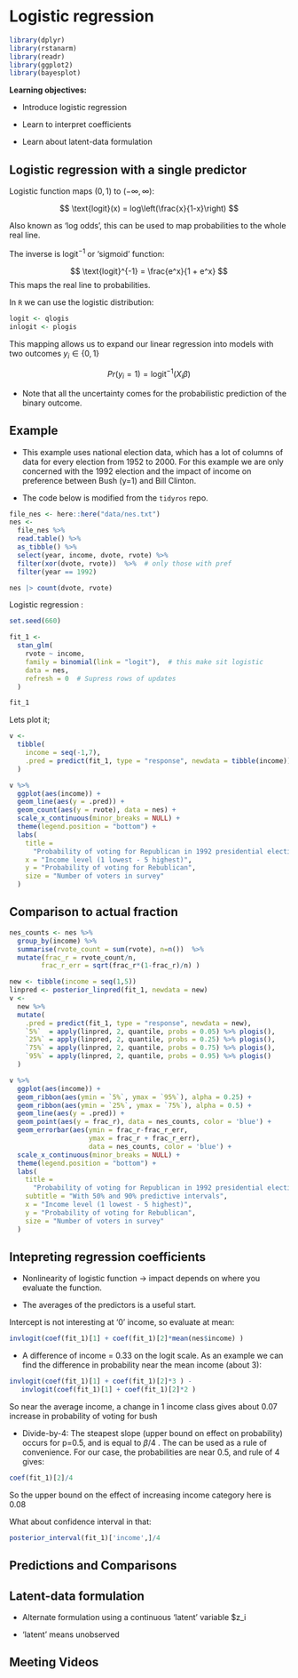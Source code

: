 # Logistic regression

```{r, echo=FALSE, message = FALSE}
library(dplyr)
library(rstanarm)
library(readr)
library(ggplot2)
library(bayesplot)
```

**Learning objectives:**

- Introduce logistic regression

- Learn to interpret coefficients

- Learn about latent-data formulation

## Logistic regression with a single predictor

Logistic function maps $(0,1)$ to $(-\infty, \infty)$:

$$
\text{logit}(x) = log\left(\frac{x}{1-x}\right)
$$

Also known as 'log odds', this can be used to map probabilities to the whole real line.

The inverse is $\text{logit}^{-1}$ or 'sigmoid' function:

$$
\text{logit}^{-1}  = \frac{e^x}{1 + e^x}
$$
This maps the real line to probabilities.

In `R` we can use the logistic distribution:
```{r}
logit <- qlogis
inlogit <- plogis
```

This mapping allows us to expand our linear regression into models with two outcomes $y_i \in \{0,1\}$

$$
Pr(y_i = 1) = \text{logit}^{-1}(X_i\beta)
$$

* Note that all the uncertainty comes for the probabilistic prediction of the binary outcome.

## Example {-}

* This example uses national election data, which has a lot of columns of data for every election from 1952 to 2000. For this example we are only concerned with the 1992 election and the impact of income on preference between Bush (y=1) and Bill Clinton. 

* The code below is modified from the `tidyros` repo.

```{r}
file_nes <- here::here("data/nes.txt")
nes <-
  file_nes %>% 
  read.table() %>% 
  as_tibble() %>%
  select(year, income, dvote, rvote) %>%
  filter(xor(dvote, rvote))  %>%  # only those with pref
  filter(year == 1992)

nes |> count(dvote, rvote)
```
Logistic regression :

```{r}
set.seed(660)

fit_1 <-
  stan_glm(
    rvote ~ income,
    family = binomial(link = "logit"),  # this make sit logistic
    data = nes,
    refresh = 0  # Supress rows of updates
  )

fit_1
```
Lets plot it;

```{r, fig.asp=0.75, echo=FALSE}
v <- 
  tibble(
    income = seq(-1,7),
    .pred = predict(fit_1, type = "response", newdata = tibble(income))
  )

v %>% 
  ggplot(aes(income)) +
  geom_line(aes(y = .pred)) +
  geom_count(aes(y = rvote), data = nes) +
  scale_x_continuous(minor_breaks = NULL) +
  theme(legend.position = "bottom") +
  labs(
    title = 
      "Probability of voting for Republican in 1992 presidential election",
    x = "Income level (1 lowest - 5 highest)",
    y = "Probability of voting for Rebublican",
    size = "Number of voters in survey"
  )
```

## Comparison to actual fraction {-}


```{r}
nes_counts <- nes %>% 
  group_by(income) %>%
  summarise(rvote_count = sum(rvote), n=n())  %>%
  mutate(frac_r = rvote_count/n, 
        frac_r_err = sqrt(frac_r*(1-frac_r)/n) )
```



```{r, fig.asp=0.75, echo = FALSE}
new <- tibble(income = seq(1,5))
linpred <- posterior_linpred(fit_1, newdata = new)
v <- 
  new %>% 
  mutate(
    .pred = predict(fit_1, type = "response", newdata = new),
    `5%`  = apply(linpred, 2, quantile, probs = 0.05) %>% plogis(),
    `25%` = apply(linpred, 2, quantile, probs = 0.25) %>% plogis(),
    `75%` = apply(linpred, 2, quantile, probs = 0.75) %>% plogis(),
    `95%` = apply(linpred, 2, quantile, probs = 0.95) %>% plogis()
  )

v %>% 
  ggplot(aes(income)) +
  geom_ribbon(aes(ymin = `5%`, ymax = `95%`), alpha = 0.25) +
  geom_ribbon(aes(ymin = `25%`, ymax = `75%`), alpha = 0.5) +
  geom_line(aes(y = .pred)) +
  geom_point(aes(y = frac_r), data = nes_counts, color = 'blue') +
  geom_errorbar(aes(ymin = frac_r-frac_r_err,
                    ymax = frac_r + frac_r_err),
                    data = nes_counts, color = 'blue') +
  scale_x_continuous(minor_breaks = NULL) +
  theme(legend.position = "bottom") +
  labs(
    title = 
      "Probability of voting for Republican in 1992 presidential election",
    subtitle = "With 50% and 90% predictive intervals",
    x = "Income level (1 lowest - 5 highest)",
    y = "Probability of voting for Rebublican",
    size = "Number of voters in survey"
  )
```

## Intepreting regression coefficients

* Nonlinearity of logistic function -> impact depends on where you evaluate the function. 

* The averages of the predictors is a useful start.

Intercept is not interesting at '0' income, so evaluate at mean:

```{r}
invlogit(coef(fit_1)[1] + coef(fit_1)[2]*mean(nes$income) )
```

* A difference of income = 0.33 on the logit scale. As an example we can find the difference in probability near the mean income (about 3): 

```{r}
invlogit(coef(fit_1)[1] + coef(fit_1)[2]*3 ) -
   invlogit(coef(fit_1)[1] + coef(fit_1)[2]*2 )
```
So near the average income, a change in 1 income class gives about 0.07 increase in probability of voting for bush

* Divide-by-4: The steapest slope (upper bound on effect on probability) occurs for p=0.5, and is equal to $\beta/4$ . The can be used as a rule of convenience.  For our case, the probabilities are near 0.5, and rule of 4 gives:

```{r}
coef(fit_1)[2]/4
```
So the upper bound on the effect of increasing income category here is 0.08

What about confidence interval in that:

```{r}
posterior_interval(fit_1)['income',]/4
```


## Predictions and Comparisons



## Latent-data formulation

* Alternate formulation using a continuous 'latent' variable $z_i

* 'latent' means unobserved

## Meeting Videos

<!--
### Cohort 2

`r knitr::include_url("https://www.youtube.com/embed/URL")`

<details>
<summary> Meeting chat log </summary>

```
LOG
```
</details>
-->
